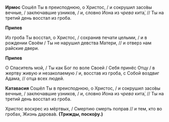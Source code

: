 **Ирмос** Сошёл Ты в преисподнюю, о Христос, / и сокрушил засо́вы вечные, / заключавшие узников, / и, словно Иона из *чрева* кита́, // Ты на третий день восстал из гроба.

**Припев**

Из гробa Ты восстал, о Христос, / сохранив печати целыми, / и в рождении Своём / Ты не нарушил девства Матери, // и отверз нам райские двери.

**Припев**

О Спаситель мой, / Ты как Бог по воле Своей / Себя принёс Отцу / в жертву живую и незаколаемую / и, восстав из гроба, с Собой воздвиг Адама, // отца всех людей.

**Катавасия** Сошёл Ты в преисподнюю, о Христос, / и сокрушил засо́вы вечные, / заключавшие узников, / и, словно Иона из *чрева* кита́, // Ты на третий день восстал из гроба.

Христос воскрес из мёртвых, / Смертию смерть поправ // и тем, кто во гробах, Жизнь дарова́в. **(Трижды, поско́ру.)**
